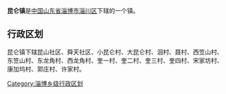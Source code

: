 '''昆仑镇'''是[[中华人民共和国|中国]][[山东省|山东省]][[淄博市|淄博市]][[淄川区|淄川区]]下辖的一个镇。

== 行政区划 ==

昆仑镇下辖昆山社区、舜天社区、小昆仑村、大昆仑村、洄村、聂村、西笠山村、东笠山村、东龙角村、西龙角村、奎一村、奎二村、奎三村、奎四村、宋家坊村、康加坞村、郭庄村、许家村。

{{山东小作品}}

[[Category:淄博乡级行政区划|Category:淄博乡级行政区划]]